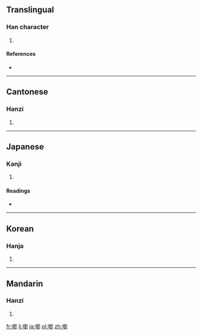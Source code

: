 {{also|瀏}}
==Translingual==

===Han character===
{{Han char|rn=30|rad=口|as=15|sn=18|four=|canj=口竹金弓 (RHCN)}}

# {{defn|Han|sort=口15}}

====References====
* {{Han ref|kx=0213.171|dkj=04544|dj=0435.430|hdz=10700.121|uh=56A0|ud=22176}}

----

==Cantonese==

===Hanzi===
{{yue-hanzi|jyut=|y=lau4}}

# {{defn|lang=yue|sort=口15}}

----

==Japanese==

===Kanji===
{{ja-kanji|grade=|rs=口15}}

# {{defn|lang=ja|sort=口15}}

====Readings====
* {{ja-readings|on=[[りゅう]] (ryū)|kun=[[きよい]] (kiyoi)}}

----

==Korean==

===Hanja===
{{ko-hanja|hangeul=류|rv=ryu|mr=ryu}}

# {{defn|lang=ko|sort=口15}}

----

==Mandarin==

===Hanzi===
{{cmn-hanzi|pin=[[liú]] ([[liu2]])|wg=liu<sup>2</sup>}}

# {{defn|lang=cmn|sort=口15}}

[[fr:嚠]]
[[li:嚠]]
[[ja:嚠]]
[[pl:嚠]]
[[zh:嚠]]